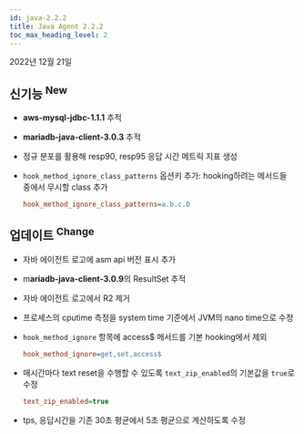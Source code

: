 ```yaml
---
id: java-2.2.2
title: Java Agent 2.2.2
toc_max_heading_level: 2
---
```


2022년 12월 21일

## 신기능 <sup><Status>New</Status></sup>

- **aws-mysql-jdbc-1.1.1** 추적

- **mariadb-java-client-3.0.3** 추적

- 정규 분포를 활용해 resp90, resp95 응답 시간 메트릭 지표 생성

- `hook_method_ignore_class_patterns` 옵션키 추가: hooking하려는 메서드들 중에서 무시할 class 추가
    
  ```ini title='whatap.conf'
  hook_method_ignore_class_patterns=a.b.c.D
  ```
    

## 업데이트 <sup><Status>Change</Status></sup>

- 자바 에이전트 로고에 asm api 버전 표시 추가

- m**ariadb-java-client-3.0.9**의 ResultSet 추적

- 자바 에이전트 로고에서 R2 제거

- 프로세스의 cputime 측정을 system time 기준에서 JVM의 nano time으로 수정

- `hook_method_ignore` 항목에 access$ 메서드를 기본 hooking에서 제외

  ```ini title='whatap.conf'
  hook_method_ignore=get,set,access$
  ```
    
- 매시간마다 text reset을 수행할 수 있도록 `text_zip_enabled`의 기본값을 `true`로 수정
    
  ```ini title='whatap.conf'
  text_zip_enabled=true
  ```
    
- tps, 응답시간을 기존 30초 평균에서 5초 평균으로 계산하도록 수정